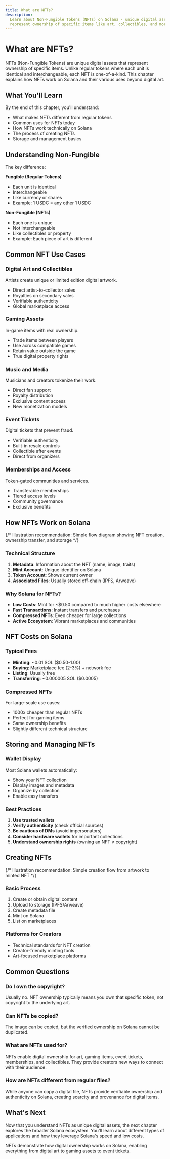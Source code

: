 ```yaml
---
title: What are NFTs?
description:
  Learn about Non-Fungible Tokens (NFTs) on Solana - unique digital assets that
  represent ownership of specific items like art, collectibles, and more.
---
```


# What are NFTs?

NFTs (Non-Fungible Tokens) are unique digital assets that represent ownership of
specific items. Unlike regular tokens where each unit is identical and
interchangeable, each NFT is one-of-a-kind. This chapter explains how NFTs work
on Solana and their various uses beyond digital art.

## What You'll Learn

By the end of this chapter, you'll understand:

- What makes NFTs different from regular tokens
- Common uses for NFTs today
- How NFTs work technically on Solana
- The process of creating NFTs
- Storage and management basics

## Understanding Non-Fungible

The key difference:

**Fungible (Regular Tokens)**

- Each unit is identical
- Interchangeable
- Like currency or shares
- Example: 1 USDC = any other 1 USDC

**Non-Fungible (NFTs)**

- Each one is unique
- Not interchangeable
- Like collectibles or property
- Example: Each piece of art is different

## Common NFT Use Cases

### Digital Art and Collectibles

Artists create unique or limited edition digital artwork.

- Direct artist-to-collector sales
- Royalties on secondary sales
- Verifiable authenticity
- Global marketplace access

### Gaming Assets

In-game items with real ownership.

- Trade items between players
- Use across compatible games
- Retain value outside the game
- True digital property rights

### Music and Media

Musicians and creators tokenize their work.

- Direct fan support
- Royalty distribution
- Exclusive content access
- New monetization models

### Event Tickets

Digital tickets that prevent fraud.

- Verifiable authenticity
- Built-in resale controls
- Collectible after events
- Direct from organizers

### Memberships and Access

Token-gated communities and services.

- Transferable memberships
- Tiered access levels
- Community governance
- Exclusive benefits

## How NFTs Work on Solana

{/* Illustration recommendation: Simple flow diagram showing NFT creation, ownership transfer, and storage */}

### Technical Structure

1. **Metadata**: Information about the NFT (name, image, traits)
2. **Mint Account**: Unique identifier on Solana
3. **Token Account**: Shows current owner
4. **Associated Files**: Usually stored off-chain (IPFS, Arweave)

### Why Solana for NFTs?

- **Low Costs**: Mint for ~$0.50 compared to much higher costs elsewhere
- **Fast Transactions**: Instant transfers and purchases
- **Compressed NFTs**: Even cheaper for large collections
- **Active Ecosystem**: Vibrant marketplaces and communities

## NFT Costs on Solana

### Typical Fees

- **Minting**: ~0.01 SOL ($0.50-1.00)
- **Buying**: Marketplace fee (2-3%) + network fee
- **Listing**: Usually free
- **Transferring**: ~0.000005 SOL ($0.0005)

### Compressed NFTs

For large-scale use cases:

- 1000x cheaper than regular NFTs
- Perfect for gaming items
- Same ownership benefits
- Slightly different technical structure

## Storing and Managing NFTs

### Wallet Display

Most Solana wallets automatically:

- Show your NFT collection
- Display images and metadata
- Organize by collection
- Enable easy transfers

### Best Practices

1. **Use trusted wallets**
2. **Verify authenticity** (check official sources)
3. **Be cautious of DMs** (avoid impersonators)
4. **Consider hardware wallets** for important collections
5. **Understand ownership rights** (owning an NFT ≠ copyright)

## Creating NFTs

{/* Illustration recommendation: Simple creation flow from artwork to minted NFT */}

### Basic Process

1. Create or obtain digital content
2. Upload to storage (IPFS/Arweave)
3. Create metadata file
4. Mint on Solana
5. List on marketplaces

### Platforms for Creators

- Technical standards for NFT creation
- Creator-friendly minting tools
- Art-focused marketplace platforms

## Common Questions

### Do I own the copyright?

Usually no. NFT ownership typically means you own that specific token, not
copyright to the underlying art.

### Can NFTs be copied?

The image can be copied, but the verified ownership on Solana cannot be
duplicated.

### What are NFTs used for?

NFTs enable digital ownership for art, gaming items, event tickets, memberships,
and collectibles. They provide creators new ways to connect with their audience.

### How are NFTs different from regular files?

While anyone can copy a digital file, NFTs provide verifiable ownership and
authenticity on Solana, creating scarcity and provenance for digital items.

## What's Next

Now that you understand NFTs as unique digital assets, the next chapter explores
the broader Solana ecosystem. You'll learn about different types of applications
and how they leverage Solana's speed and low costs.

NFTs demonstrate how digital ownership works on Solana, enabling everything from
digital art to gaming assets to event tickets.